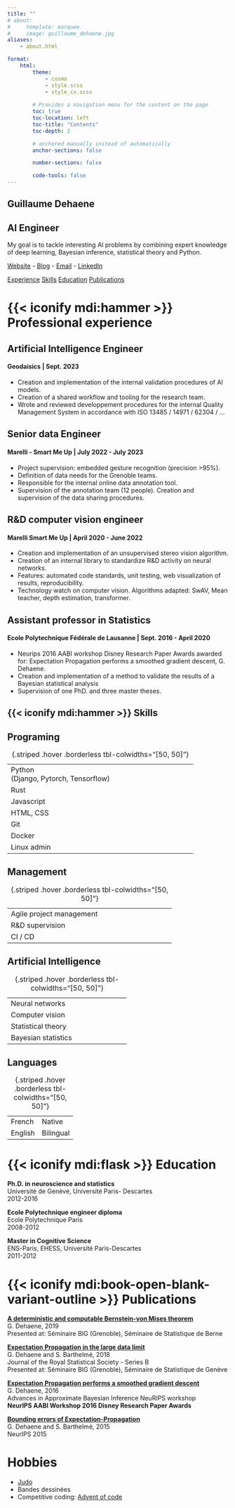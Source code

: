 ```yaml
---
title: ""
# about:
#     template: marquee
#     image: guillaume_dehaene.jpg
aliases: 
    - about.html

format:
    html:
        theme:
            - cosmo
            - style.scss
            - style_cv.scss
        
        # Provides a navigation menu for the content on the page
        toc: true
        toc-location: left
        toc-title: "Contents"
        toc-depth: 2

        # anchored manually instead of automatically
        anchor-sections: false

        number-sections: false

        code-tools: false
---
```


<!-- Banner -->
:::::: {.banner .column-page-right}

# Guillaume Dehaene {#sec-header .anchored}

## AI Engineer

[My goal is to tackle interesting AI problems by combining expert knowledge of deep learning, Bayesian inference, statistical theory and Python.]{.banner-elevator-pitch}

[Website](https://www.guillaumedehaene.com) - [Blog](blog.qmd) - [Email](mailto:guillaume.dehaene+cv@gmail.com) - [LinkedIn](https://www.linkedin.com/in/guillaume-dehaene-442306b3/)

::::::

<!-- Mobile TOC -->
::::: {.mobile-contents .hidden}

[Experience](#sec-professional-experience) [Skills](#sec-skills) [Education](#sec-education) [Publications](#sec-publications)

:::::

# {{< iconify mdi:hammer >}} Professional experience{#sec-professional-experience .anchored}

## Artificial Intelligence Engineer

#### Geodaisics | Sept. 2023

- Creation and implementation of the internal validation procedures of AI models.
- Creation of a shared workflow and tooling for the research team.
- Wrote and reviewed developpement procedures for the internal Quality Management System in accordance with ISO 13485 / 14971 / 62304 / ...

## Senior data Engineer

#### Marelli - Smart Me Up | July 2022 - July 2023

- Project supervision: embedded gesture recognition (precision >95%).
- Definition of data needs for the Grenoble teams.
- Responsible for the internal online data annotation tool.
- Supervision of the annotation team (12 people). Creation and supervision of the data sharing procedures.

## R&D computer vision engineer

#### Marelli Smart Me Up | April 2020 - June 2022

- Creation and implementation of an unsupervised stereo vision algorithm.
- Creation of an internal library to standardize R&D activity on neural networks.
- Features: automated code standards, unit testing, web visualization of results,
reproducibility.
- Technology watch on computer vision. Algorithms adapted: SwAV, Mean teacher,
depth estimation, transformer.

## Assistant professor in Statistics

#### Ecole Polytechnique Fédérale de Lausanne | Sept. 2016 - April 2020

- Neurips 2016 AABI workshop Disney Research Paper Awards awarded for:
Expectation Propagation performs a smoothed gradient descent, G. Dehaene.
- Creation and implementation of a method to validate the results of a Bayesian
statistical analysis
- Supervision of one PhD. and three master theses.

<!-- Skills in right-margin -->
::::{.column-margin .skills}

# {{< iconify mdi:hammer >}} Skills {#sec-skills .anchored}

## Programing

|||
|--------|------|
| Python <br> (Django, Pytorch, Tensorflow) | [[]{.skill-inner data-level=9}]{.skill-outer} | 
| Rust   | [[]{.skill-inner data-level=6}]{.skill-outer}  |
| Javascript   | [[]{.skill-inner data-level=8}]{.skill-outer}  |
| HTML, CSS   | [[]{.skill-inner data-level=7}]{.skill-outer}  |
| Git   | [[]{.skill-inner data-level=9}]{.skill-outer}  |
| Docker   | [[]{.skill-inner data-level=7}]{.skill-outer}  |
| Linux admin   | [[]{.skill-inner data-level=7}]{.skill-outer}  |
: {.striped .hover .borderless tbl-colwidths="[50, 50]"}

## Management

|||
|--------|------|
| Agile project management | [[]{.skill-inner data-level=8}]{.skill-outer} | 
| R&D supervision   | [[]{.skill-inner data-level=7}]{.skill-outer}  |
|CI / CD   | [[]{.skill-inner data-level=6}]{.skill-outer}  |
: {.striped .hover .borderless tbl-colwidths="[50, 50]"}


## Artificial Intelligence

|||
|--------|------|
| Neural networks | [[]{.skill-inner data-level=9}]{.skill-outer} | 
| Computer vision   | [[]{.skill-inner data-level=9}]{.skill-outer}  |
| Statistical theory  | [[]{.skill-inner data-level=10}]{.skill-outer}  |
| Bayesian statistics   | [[]{.skill-inner data-level=10}]{.skill-outer}  |
: {.striped .hover .borderless tbl-colwidths="[50, 50]"}

## Languages

|||
|--------|--------|
| French | Native |
| English | Bilingual |
: {.striped .hover .borderless tbl-colwidths="[50, 50]"}

::::

# {{< iconify mdi:flask >}} Education {.anchored #sec-education}

**Ph.D. in neuroscience and statistics** \
Université de Genève, Université Paris- Descartes \
2012-2016

**Ecole Polytechnique engineer diploma** \
Ecole Polytechnique Paris \
2008-2012

**Master in Cognitive Science** \
ENS-Paris, EHESS, Université Paris-Descartes \
2011-2012

# {{< iconify mdi:book-open-blank-variant-outline >}} Publications {.anchored #sec-publications}

[**A deterministic and computable Bernstein-von Mises theorem**](publications.qmd#a-deterministic-and-computable-bernstein-von-mises-theorem) \
G. Dehaene, 2019 \
Presented at: Séminaire BIG (Grenoble), Séminaire de Statistique de Berne

[**Expectation Propagation in the large data limit**](publications.qmd#expectation-propagation-in-the-large-data-limit) \
G. Dehaene and S. Barthelmé, 2018 \
Journal of the Royal Statistical Society - Series B \
Presented at: Séminaire BIG (Grenoble), Séminaire de Statistique de Genève

[**Expectation Propagation performs a smoothed gradient descent**](publications.qmd#expectation-propagation-performs-a-smoothed-gradient-descent) \
G. Dehaene, 2016 \
Advances in Approximate Bayesian Inference NeuRIPS workshop \
**NeurIPS AABI Workshop 2016 Disney Research Paper Awards**

[**Bounding errors of Expectation-Propagation**](publications.qmd#bounding-errors-of-expectation-propagation) \
G. Dehaene and S. Barthelmé, 2015 \
NeurIPS 2015

# Hobbies {.anchored .unlisted}

- [Judo](https://www.jcgoncelin.com/)
- Bandes dessinées
- Competitive coding: [Advent of code](https://adventofcode.com/)